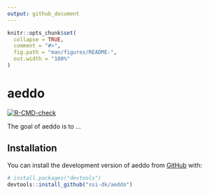 ```yaml
---
output: github_document
---
```


<!-- README.md is generated from README.Rmd. Please edit that file -->

```r
knitr::opts_chunk$set(
  collapse = TRUE,
  comment = "#>",
  fig.path = "man/figures/README-",
  out.width = "100%"
)
```

# aeddo

<!-- badges: start -->
[![R-CMD-check](https://github.com/ssi-dk/aeddo/actions/workflows/R-CMD-check.yaml/badge.svg)](https://github.com/ssi-dk/aeddo/actions/workflows/R-CMD-check.yaml)
<!-- badges: end -->

The goal of aeddo is to ...

## Installation

You can install the development version of aeddo from [GitHub](https://github.com/) with:

``` r
# install.packages("devtools")
devtools::install_github("ssi-dk/aeddo")
```
